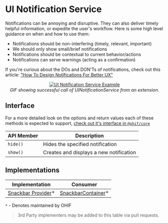 # UI Notification Service

Notifications can be annoying and disruptive. They can also deliver timely
helpful information, or expedite the user's workflow. Here is some high level
guidance on when and how to use them:

- Notifications should be non-interfering (timely, relevant, important)
- We should only show small/brief notifications
- Notifications should be contextual to current behavior/actions
- Notifications can serve warnings (acting as a confirmation)

If you're curious about the DOs and DON'Ts of notifications, check out this
article: ["How To Design Notifications For Better UX"][ux-article]

<div style="text-align: center;">
  <a href="/assets/img/notification-example.gif">
    <img src="/assets/img/notification-example.gif" alt="UI Notification Service Example" style="margin: 0 auto; max-width: 500px;" />
  </a>
  <div><i>GIF showing successful call of UINotificationService from an extension.</i></div>
</div>

## Interface

For a more detailed look on the options and return values each of these methods
is expected to support, [check out it's interface in `@ohif/core`][interface]

| API Member | Description                             |
| ---------- | --------------------------------------- |
| `hide()`   | Hides the specified notification        |
| `show()`   | Creates and displays a new notification |

## Implementations

| Implementation                           | Consumer                                  |
| ---------------------------------------- | ----------------------------------------- |
| [Snackbar Provider][snackbar-provider]\* | [SnackbarContainer][snackbar-container]\* |

`*` - Denotes maintained by OHIF

> 3rd Party implementers may be added to this table via pull requests.

<!--
  LINKS
-->

<!-- prettier-ignore-start -->
[interface]: https://github.com/OHIF/Viewers/blob/master/platform/core/src/services/UINotificationService/index.js
[snackbar-provider]: https://github.com/OHIF/Viewers/blob/master/platform/ui/src/contextProviders/SnackbarProvider.js
[snackbar-container]: https://github.com/OHIF/Viewers/blob/master/platform/ui/src/components/snackbar/SnackbarContainer.js
[ux-article]: https://uxplanet.org/how-to-design-notifications-for-better-ux-6fb0711be54d
<!-- prettier-ignore-end -->

